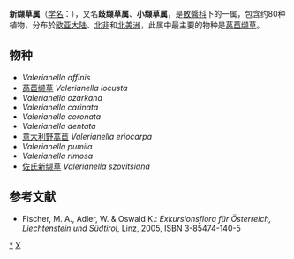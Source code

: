 {{Automatic taxobox
| taxon = Valerianella
| image = Valerianella locusta.jpeg
| image_caption = [[萵苣纈草|萵苣纈草]] ''Valerianella locusta''
| regnum = [[植物界|植物界]] Plantae
| genus_authority = [[菲利普·米勒|Mill.]]
}}
'''新缬草属'''（[[学名|学名]]：''{{lang|la|Valerianella}}''），又名'''歧缬草属'''、'''小缬草属'''，是[[敗醬科|敗醬科]]下的一属，包含约80种植物，分布於[[欧亚大陆|欧亚大陆]]、[[北非|北非]]和[[北美洲|北美洲]]，此属中最主要的物种是[[莴苣缬草|莴苣缬草]]。

== 物种 ==
* ''Valerianella affinis''
* [[莴苣缬草|莴苣缬草]] ''Valerianella locusta''
* ''Valerianella ozarkana''
* ''Valerianella carinata''
* ''Valerianella coronata''
* ''Valerianella dentata''
* [[意大利野蒿苣|意大利野蒿苣]] ''Valerianella eriocarpa''
* ''Valerianella pumila''
* ''Valerianella rimosa''
* [[佐氏新缬草|佐氏新缬草]] ''Valerianella szovitsiana''

== 参考文献 ==
* Fischer, M. A., Adler, W. & Oswald K.: ''Exkursionsflora für Österreich, Liechtenstein und Südtirol'', Linz, 2005, ISBN 3-85474-140-5

{{Commons|Caprifoliaceae}}
{{plant-stub}}
{{taxonbar}}
[[Category:新缬草属|*]]
[[Category:忍冬科|X]]